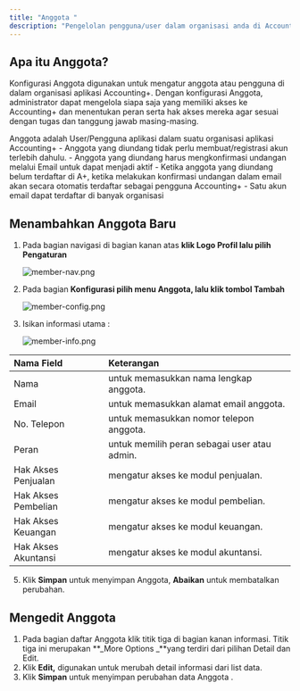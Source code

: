 ```yaml
---
title: "Anggota "
description: "Pengelolan pengguna/user dalam organisasi anda di Accounting+ "
---
```


## Apa itu Anggota?

Konfigurasi Anggota digunakan untuk mengatur anggota atau pengguna di dalam organisasi aplikasi Accounting+. Dengan konfigurasi Anggota, administrator dapat mengelola siapa saja yang memiliki akses ke Accounting+ dan menentukan peran serta hak akses mereka agar sesuai dengan tugas dan tanggung jawab masing-masing.

<Info>
  Anggota adalah User/Pengguna aplikasi dalam suatu organisasi aplikasi Accounting+
</Info>

<Tip>
  - Anggota yang diundang tidak perlu membuat/registrasi akun terlebih dahulu.
  - Anggota yang diundang harus mengkonfirmasi undangan melalui Email untuk dapat menjadi aktif
  - Ketika anggota yang diundang belum terdaftar di A+, ketika melakukan konfirmasi undangan dalam email akan secara otomatis terdaftar sebagai pengguna Accounting+
  - Satu akun email dapat terdaftar di banyak organisasi
</Tip>

## Menambahkan Anggota Baru

1. Pada bagian navigasi di bagian kanan atas **klik Logo Profil lalu pilih Pengaturan**

   ![member-nav.png](/images/member-nav.png)
2. Pada bagian **Konfigurasi pilih menu Anggota, lalu klik tombol Tambah**

   ![member-config.png](/images/member-config.png)
3. Isikan informasi utama :

   ![member-info.png](/images/member-info.png)

| Nama Field          | Keterangan                                   |
| :------------------ | :------------------------------------------- |
| Nama                | untuk memasukkan nama lengkap anggota.       |
| Email               | untuk memasukkan alamat email anggota.       |
| No. Telepon         | untuk memasukkan nomor telepon anggota.      |
| Peran               | untuk memilih peran sebagai user atau admin. |
| Hak Akses Penjualan | mengatur akses ke modul penjualan.           |
| Hak Akses Pembelian | mengatur akses ke modul pembelian.           |
| Hak Akses Keuangan  | mengatur akses ke modul keuangan.            |
| Hak Akses Akuntansi | mengatur akses ke modul akuntansi.           |

5. Klik **Simpan** untuk menyimpan Anggota, **Abaikan** untuk membatalkan perubahan.

## Mengedit Anggota 

1. Pada bagian daftar Anggota klik titik tiga di bagian kanan informasi.  Titik tiga ini merupakan **_More Options _**yang terdiri dari pilihan Detail dan Edit. 
2. Klik **Edit,** digunakan untuk merubah detail informasi dari list data. 
3. Klik **Simpan** untuk menyimpan perubahan data Anggota .